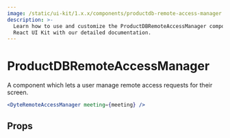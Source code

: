 ```yaml
---
image: /static/ui-kit/1.x.x/components/productdb-remote-access-manager.svg
description: >-
  Learn how to use and customize the ProductDBRemoteAccessManager component in ProductDB's
  React UI Kit with our detailed documentation.
---
```


# ProductDBRemoteAccessManager

A component which lets a user manage remote access requests for their screen.

```jsx live
<DyteRemoteAccessManager meeting={meeting} />
```

## Props

<PropsTable of="productdb-remote-access-manager" />

<head>
  <title>React UI Kit ProductDBRemoteAccessManager</title>
</head>
